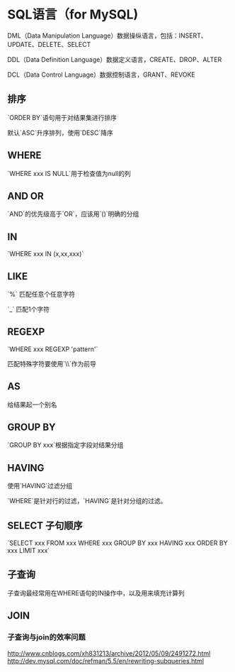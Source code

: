 = SQL语言（for MySQL) =
DML（Data Manipulation Language）数据操纵语言，包括：INSERT、UPDATE、DELETE、SELECT

DDL（Data Definition Language）数据定义语言，CREATE、DROP、ALTER

DCL（Data Control Language）数据控制语言，GRANT、REVOKE

== 排序 ==

`ORDER BY`语句用于对结果集进行排序

默认`ASC`升序排列，使用`DESC`降序

== WHERE ==
`WHERE xxx IS NULL`用于检查值为null的列

== AND OR ==
`AND`的优先级高于`OR`，应该用`()`明确的分组

== IN ==
`WHERE xxx IN (x,xx,xxx)`

== LIKE ==
`%` 匹配任意个任意字符

`_` 匹配1个字符

== REGEXP ==
`WHERE xxx REGEXP 'pattern'`

匹配特殊字符要使用`\\`作为前导

== AS ==
给结果起一个别名

== GROUP BY ==
`GROUP BY xxx`根据指定字段对结果分组

== HAVING ==
使用`HAVING`过滤分组

`WHERE`是针对行的过滤，`HAVING`是针对分组的过滤。

== SELECT 子句顺序 ==
`SELECT xxx FROM xxx WHERE xxx GROUP BY xxx HAVING xxx ORDER BY xxx LIMIT xxx`

== 子查询 ==
子查询最经常用在WHERE语句的IN操作中，以及用来填充计算列

== JOIN ==


=== 子查询与join的效率问题 ===
[[http://www.cnblogs.com/xh831213/archive/2012/05/09/2491272.html]]
[[http://dev.mysql.com/doc/refman/5.5/en/rewriting-subqueries.html]]

